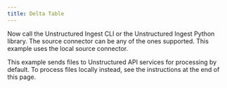 ```yaml
---
title: Delta Table
---
```



<NewDocument />


<SharedDeltaTable />

Now call the Unstructured Ingest CLI or the Unstructured Ingest Python library.  The source connector can be any of the ones supported. This example uses the local source connector.

This example sends files to Unstructured API services for processing by default. To process files locally instead, see the instructions at the end of this page.


<CodeGroup>
  <DeltaTableAPISh />
  <DeltaTableAPIPyV2 />
  <DeltaTableAPIPyV1 />
</CodeGroup>


<SharedPartitionByAPIOSS/>
